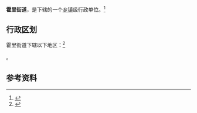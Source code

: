 {{中国乡级行政区|34/05/03/005/000}}

'''霍里街道'''，是{{PRC admin/fullname|34/05/03/005/000|3}}下辖的一个[[乡镇|乡镇]]级行政单位。<ref>{{PRC admin/ref sgc|{{PRC admin/parent|34/05/03/005/000}}}}</ref>

== 行政区划 ==

霍里街道下辖以下地区：<ref>{{PRC admin/ref sgc|34/05/03/005/000}}</ref>

{{PRC admin/children|34/05/03/005/000}}。

== 参考资料 ==

{{reflist}}

{{行政区划小作品}}
{{PRC admin/navcat|34/05/03/005/000}}